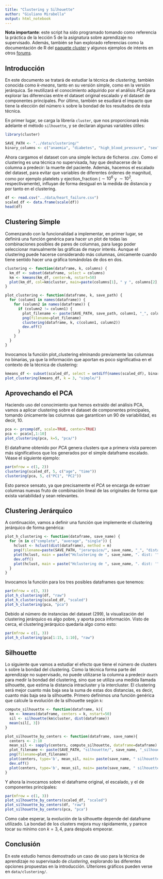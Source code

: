 ```yaml
---
title: "Clustering y Silhouette"
author: "Giuliano Mirabella"
output: html_notebook
---
```


**Nota importante**: este script ha sido programado tomando como referencia la práctica de la lección 5 de la asignatura sobre aprendizaje no supervisado. Además,  también se han explorado referencias como la documentación de R del [paquete cluster](https://www.rdocumentation.org/packages/cluster/versions/2.1.0/topics/silhouette) y algunos ejemplos de interés en otros [forums](https://medium.com/codesmart/r-series-k-means-clustering-silhouette-794774b46586).

## Introducción

En este documento se tratará de estudiar la técnica de _clustering_, también conocida como _k-means_, tanto en su versión simple, como en la versión jerárquica. Se reutilizará el conocimiento adquirido por el análisis _PCA_ para explorar las diferencias entre el dataset original escalado y el dataset de componentes principales. Por último, también se esudiará el impacto que tiene la elección del número `k` sobre la bondad de los resultados de ésta técnica.

En primer lugar, se carga la librería `cluster`, que nos proporcionará más adelante el método `silhouette`, y se declaran algunas variables útiles:

```r
library(cluster)

SAVE_PATH <- "../data/clustering/"
binary_columns <- c("anaemia", "diabetes", "high_blood_pressure", "sex", "smoking", "death")
```

Ahora cargamos el dataset con una simple lectura de ficheros .csv. Como el clustering es una técnica no supervisada, hay que deshacerse de la columna a predecir: la muerte del paciente. Además, hacemos el escalado del dataset, para evitar que variables de diferentes órdenes de magnitud, como por ejemplo platelets y ejection_fraction ($\sim 10^6$ y $\sim 10^2$, respectivamente), influyan de forma desigual en la medida de distancia y por tanto en el clustering.

```r
df <- read.csv("../data/heart_failure.csv")
scaled_df <- data.frame(scale(df))
head(df)
```

## Clustering Simple

Comenzando con la funcionalidad a implementar, en primer lugar, se definirá una función genérica para hacer un plot de todas las combinaciones posibles de pares de columnas, para luego poder seleccionar manualmente las gráficas de mayor interés. Aunque el clustering puede hacerse considerando más columnas, únicamente cuando tiene sentido hacer una gráfica tomándolas de dos en dos.

```r
clustering <- function(dataframe, k, columns) {
  km_df <- subset(dataframe, select = columns)
  km <- kmeans(km_df, center=k, nstart=50)
  plot(km_df, col=km$cluster, main=paste(columns[1], " y ", columns[2], "con ", k, " clusters"))
}

plot_clustering <- function(dataframe, k, save_path) {
  for (column1 in names(dataframe)) {
    for (column2 in names(dataframe)) {
      if (column2 != column1) {
        plot_filename <- paste(SAVE_PATH, save_path, column1, "_", column2, "_", "k_", k, ".png", sep = "")
        png(filename=plot_filename)
        clustering(dataframe, k, c(column1, column2))
        dev.off()
      }
    }
  }
}
```

Invocamos la función plot_clustering elminando previamente las columnas no binarias, ya que la información que aportan es poco significativa en el contexto de la técnica de clustering:

```r
kmeans_df <- subset(scaled_df, select = setdiff(names(scaled_df), binary_columns))
plot_clustering(kmeans_df, k = 3, "simple/")
```

## Aprovechando el PCA

Haciendo uso del conocimiento que hemos extraído del análisis PCA, vamos a aplicar clustering sobre el dataset de componentes principales, tomando únicamente las columnas que garanticen un $90%$ de variabilidad, es decir, 10.

```r
pca <- prcomp(df, scale=TRUE, center=TRUE)
pca <- pca$x[,1:10]
plot_clustering(pca, k=5, "pca/")
```

El dataframe obtenido por _PCA_ genera clusters que a primera vista parecen más significativos que los generados por el simple dataframe escalado. Véase el siguiente ejemplo:

```r
par(mfrow = c(1, 2))
clustering(scaled_df, 5, c("age", "time"))
clustering(pca, 5, c("PC1", "PC2"))
```

Esto parece sensato, ya que precisamente el _PCA_ se encarga de extraer columnas nuevas fruto de combinación lineal de las originales de forma que exista variabilidad y sean relevantes.

## Clustering Jerárquico

A continuación, vamos a definir una función que implemente el clustering jerárquico de forma genérica:

```r
plot_h_clustering <- function(dataframe, save_name) {
  for (m in c("complete", "average", "single")) {
    hclust <- hclust(dist(dataframe), method = m)
    png(filename=paste(SAVE_PATH, "jerarquico/", save_name, "_", "distance_", m, ".png", sep = ""))
    plot(hclust, main = paste("Hclustering de ", save_name, ". dist: '", m, "'", sep=""))
    dev.off()
    plot(hclust, main = paste("Hclustering de ", save_name, ". dist: '", m, "'", sep=""))
  }
}
```

Invocamos la función para los tres posibles dataframes que tenemos:

```r
par(mfrow = c(3, 3))
plot_h_clustering(df, "raw")
plot_h_clustering(scaled_df, "scaled")
plot_h_clustering(pca, "pca")
```

Debido al número de instancias del dataset (299), la visualización del clustering jerárquico es algo pobre, y aporta poca información. Visto de cerca, el clustering jerárquico quedaría algo como esto:

```r
par(mfrow = c(1, 3))
plot_h_clustering(pca[1:15, 1:10], "raw")
```


## Silhouette

Lo siguiente que vamos a estudiar el efecto que tiene el número de clusters `k` sobre la bondad del clustering. Como la técnica forma parte del aprendizaje no supervisado, no puede utilizarse la columna a predecir `death` para medir la bondad del clustering, sino que se utiliza una medida llamada silhouette, que estima la distancia intracluster y la intercluster. El clustering será mejor cuanto más baja sea la suma de estas dos distancias, es decir, cuanto más baja sea la silhouette. Primero definimos una función genérica que calcule la evolución de la silhouette según `k`:

```r
compute_silhouette <- function(dataframe, k){
  km <- kmeans(dataframe, centers = k, nstart=50)
  sil <- silhouette(km$cluster, dist(dataframe))
  mean(sil[, 3])
}

plot_silhouette_by_centers <- function(dataframe, save_name){
  centers <- 2:10
  mean_sil <- sapply(centers, compute_silhouette, dataframe=dataframe)
  plot_filename <- paste(SAVE_PATH, "silhouette/", save_name, "_silhouette_evolution.png", sep = "")
  png(filename=plot_filename)
  plot(centers, type='b', mean_sil, main= paste(save_name, " silhouette evolution", sep=""), xlab='k', ylab='Silhouette', frame=FALSE)
  dev.off()
  plot(centers, type='b', mean_sil, main= paste(save_name, " silhouette evolution", sep=""), xlab='k', ylab='Silhouette', frame=FALSE)
}
```

Y ahora la invocamos sobre el dataframe original, el escalado, y el de componentes principales:

```r
par(mfrow = c(1, 3))
plot_silhouette_by_centers(scaled_df, "scaled")
plot_silhouette_by_centers(df, "raw")
plot_silhouette_by_centers(pca, "pca")
```

Como cabe esperar, la evolución de la silhouette depende del dataframe utilizado. La bondad de los clusters mejora muy rápidamente, y parece tocar su mínimo con $k=3, 4$, para después empeorar.

## Conclusión

En este estudio hemos demostrado un caso de uso para la técnica de aprendizaje no supervisado de _clustering_, explorando las diferentes opciones propuestas en la introducción. Ulteriores gráficos pueden verse en `data/clustering/`.